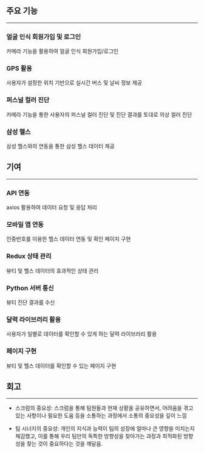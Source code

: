 <div>

## 주요 기능

---

### 얼굴 인식 회원가입 및 로그인

카메라 기능을 활용하여 얼굴 인식 회원가입/로그인

### GPS 활용

사용자가 설정한 위치 기반으로 실시간 버스 및 날씨 정보 제공

### 퍼스널 컬러 진단

카메라 기능을 통한 사용자의 퍼스널 컬러 진단 및 진단 결과를 토대로 의상 컬러 진단

### 삼성 헬스

삼성 헬스와의 연동을 통한 삼성 헬스 데이터 제공

</div>


<div>

## 기여

---

### API 연동

axios 활용하여 데이터 요청 및 응답 처리

### 모바일 앱 연동 

인증번호를 이용한 헬스 데이터 연동 및 확인 페이지 구현

### Redux 상태 관리

뷰티 및 헬스 데이터의 효과적인 상태 관리

### Python 서버 통신

뷰티 진단 결과를 수신

### 달력 라이브러리 활용

사용자가 일별로 데이터를 확인할 수 있게 하는 달력 라이브러리 활용

### 페이지 구현

뷰티 및 헬스 데이터를 확인할 수 있는 페이지 구현

</div>


<div>

## 회고

---

- 스크럼의 중요성: 스크럼을 통해 팀원들과 현재 상황을 공유하면서, 어려움을 겪고 있는 사항이나 필요한 도움 등을 소통하는 과정에서 소통의 중요성을 깊이 느낌

- 팀 시너지의 중요성: 개인의 지식과 능력이 팀의 성장에 얼마나 큰 영향을 미치는지 체감했고, 이를 통해 우리 팀만의 독특한 방향성을 찾아가는 과정과 최적화된 방향성을 찾는 것이 중요하다는 것을 깨달음.

</div>
